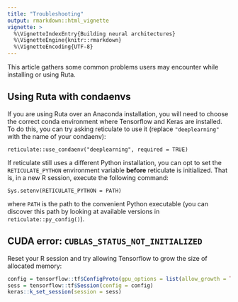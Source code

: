 ```yaml
---
title: "Troubleshooting"
output: rmarkdown::html_vignette
vignette: >
  %\VignetteIndexEntry{Building neural architectures}
  %\VignetteEngine{knitr::rmarkdown}
  %\VignetteEncoding{UTF-8}
---
```


This article gathers some common problems users may encounter while installing or using Ruta.

## Using Ruta with condaenvs

If you are using Ruta over an Anaconda installation, you will need to choose the correct conda environment where Tensorflow and Keras are installed. To do this, you can try asking reticulate to use it (replace `"deeplearning"` with the name of your condaenv):

```
reticulate::use_condaenv("deeplearning", required = TRUE)
```

If reticulate still uses a different Python installation, you can opt to set the `RETICULATE_PYTHON` environment variable **before** reticulate is initialized. That is, in a new R session, execute the following command:

```
Sys.setenv(RETICULATE_PYTHON = PATH)
```

where `PATH` is the path to the convenient Python executable (you can discover this path by looking at available versions in `reticulate::py_config()`).

## CUDA error: `CUBLAS_STATUS_NOT_INITIALIZED`

Reset your R session and try allowing Tensorflow to grow the size of allocated memory:

```r
config = tensorflow::tf$ConfigProto(gpu_options = list(allow_growth = TRUE))
sess = tensorflow::tf$Session(config = config)
keras::k_set_session(session = sess)
```


